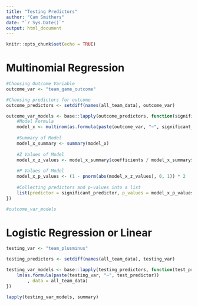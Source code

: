 ```yaml
---
title: "Testing Predictors"
author: "Cam Smithers"
date: "`r Sys.Date()`"
output: html_document
---
```


```r
knitr::opts_chunk$set(echo = TRUE)
```

# Multinomial Regression

```r
#Choosing Outcome Variable
outcome_var <- "team_game_outcome"

#Choosing predictors for outcome
outcome_predictors <- setdiff(names(all_team_data), outcome_var)

outcome_var_models <- base::lapply(outcome_predictors, function(significant_predictor) {
    #Model Formula
    model_x <- multinom(as.formula(paste(outcome_var, "~", significant_predictor)), data = all_team_data)
    
    #Summary of Model
    model_x_summary <- summary(model_x)
    
    #Z Values of Model
    model_x_z_values <- model_x_summary$coefficients / model_x_summary$standard.errors
    
    #P Values of Model
    model_x_p_values <- (1 - pnorm(abs(model_x_z_values), 0, 1)) * 2
    
    #Collecting predictors and p-values into a list
    list(predictor = significant_predictor, p_values = model_x_p_values)
})

#outcome_var_models
```

# Logistic Regression or Linear

```r
testing_var <- "team_plusminus"

testing_predictors <- setdiff(names(all_team_data), testing_var)

testing_var_models <- base::lapply(testing_predictors, function(test_predictor) {
    lm(as.formula(paste(testing_var, "~", test_predictor))
        , data = all_team_data)
})

lapply(testing_var_models, summary)
```

